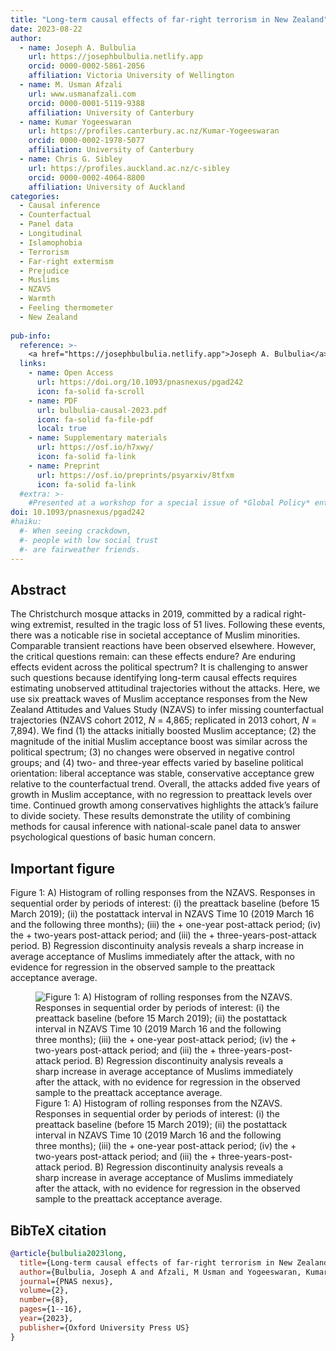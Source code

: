 ```yaml
---
title: "Long-term causal effects of far-right terrorism in New Zealand"
date: 2023-08-22
author:
  - name: Joseph A. Bulbulia
    url: https://josephbulbulia.netlify.app
    orcid: 0000-0002-5861-2056
    affiliation: Victoria University of Wellington
  - name: M. Usman Afzali
    url: www.usmanafzali.com
    orcid: 0000-0001-5119-9388
    affiliation: University of Canterbury
  - name: Kumar Yogeeswaran
    url: https://profiles.canterbury.ac.nz/Kumar-Yogeeswaran
    orcid: 0000-0002-1978-5077
    affiliation: University of Canterbury
  - name: Chris G. Sibley
    url: https://profiles.auckland.ac.nz/c-sibley
    orcid: 0000-0002-4064-8800
    affiliation: University of Auckland
categories: 
  - Causal inference
  - Counterfactual
  - Panel data
  - Longitudinal
  - Islamophobia
  - Terrorism
  - Far-right extermism
  - Prejudice
  - Muslims
  - NZAVS
  - Warmth
  - Feeling thermometer
  - New Zealand
  
pub-info:
  reference: >-
    <a href="https://josephbulbulia.netlify.app">Joseph A. Bulbulia</a>, <strong>M. Usman Afzali</strong>, <a href="https://profiles.canterbury.ac.nz/Kumar-Yogeeswaran">Kumar Yogeeswaran</a>, and <a href="https://profiles.auckland.ac.nz/c-sibley">Chris G. Sibley</a>. (2023). Long-term causal effects of far-right terrorism in New Zealand. <em>PNAS Nexus, 2</em>(8), 1–16, doi: <a href="https://doi.org/10.1093/pnasnexus/pgad242"><code>10.1093/pnasnexus/pgad242</code></a>
  links:
    - name: Open Access
      url: https://doi.org/10.1093/pnasnexus/pgad242
      icon: fa-solid fa-scroll
    - name: PDF
      url: bulbulia-causal-2023.pdf
      icon: fa-solid fa-file-pdf
      local: true
    - name: Supplementary materials
      url: https://osf.io/h7xwy/
      icon: fa-solid fa-link
    - name: Preprint
      url: https://osf.io/preprints/psyarxiv/8tfxm
      icon: fa-solid fa-link  
  #extra: >-
    #Presented at a workshop for a special issue of *Global Policy* entitled “Restricting NGOs: From Pushback to Accommodation,” University of Amsterdam, The Netherlands, June 2020 (held online due to COVID-19)
doi: 10.1093/pnasnexus/pgad242
#haiku:
  #- When seeing crackdown,
  #- people with low social trust
  #- are fairweather friends.
---
```


## Abstract

The Christchurch mosque attacks in 2019, committed by a radical right-wing extremist, resulted in the tragic loss of 51 lives. Following these events, there was a noticable rise in societal acceptance of Muslim minorities. Comparable transient reactions have been observed elsewhere. However, the critical questions remain: can these effects endure? Are enduring effects evident across the political spectrum? It is challenging to answer such questions because identifying long-term causal effects requires estimating unobserved attitudinal trajectories without the attacks. Here, we use six preattack waves of Muslim acceptance responses from the New Zealand Attitudes and Values Study (NZAVS) to infer missing counterfactual trajectories (NZAVS cohort 2012, *N* = 4,865⁠; replicated in 2013 cohort, *N* = 7,894⁠). We find (1) the attacks initially boosted Muslim acceptance; (2) the magnitude of the initial Muslim acceptance boost was similar across the political spectrum; (3) no changes were observed in negative control groups; and (4) two- and three-year effects varied by baseline political orientation: liberal acceptance was stable, conservative acceptance grew relative to the counterfactual trend. Overall, the attacks added five years of growth in Muslim acceptance, with no regression to preattack levels over time. Continued growth among conservatives highlights the attack’s failure to divide society. These results demonstrate the utility of combining methods for causal inference with national-scale panel data to answer psychological questions of basic human concern.


## Important figure

Figure 1: A) Histogram of rolling responses from the NZAVS. Responses in sequential order by periods of interest: (i) the preattack baseline (before 15 March 2019); (ii) the postattack interval in NZAVS Time 10 (2019 March 16 and the following three months); (iii) the + one-year post-attack period; (iv) the + two-years post-attack period; and (iii) the + three-years-post-attack period. B) Regression discontinuity analysis reveals a sharp increase in average acceptance of Muslims immediately after the attack, with no evidence for regression in the observed sample to the preattack acceptance average.

![Figure 1: A) Histogram of rolling responses from the NZAVS. Responses in sequential order by periods of interest: (i) the preattack baseline (before 15 March 2019); (ii) the postattack interval in NZAVS Time 10 (2019 March 16 and the following three months); (iii) the + one-year post-attack period; (iv) the + two-years post-attack period; and (iii) the + three-years-post-attack period. B) Regression discontinuity analysis reveals a sharp increase in average acceptance of Muslims immediately after the attack, with no evidence for regression in the observed sample to the preattack acceptance average.](Picture_1.jpg)

## BibTeX citation

```bibtex
@article{bulbulia2023long,
  title={Long-term causal effects of far-right terrorism in New Zealand},
  author={Bulbulia, Joseph A and Afzali, M Usman and Yogeeswaran, Kumar and Sibley, Chris G},
  journal={PNAS nexus},
  volume={2},
  number={8},
  pages={1--16},
  year={2023},
  publisher={Oxford University Press US}
}
```
